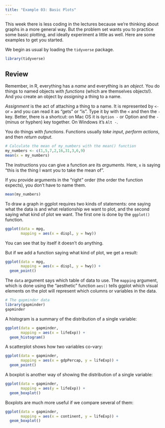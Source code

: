 ```yaml
---
title: "Example 03: Basic Plots"
---
```


This week there is less coding in the lectures because we're thinking about graphs in a more general way. But the problem set wants you to practice some basic plotting, and ideally experiment a little as well. Here are some examples to get you started.

We begin as usual by loading the `tidyverse` package.


```r
library(tidyverse)
```


## Review

Remember, in R, everything has a _name_ and everything is an _object_. You do things to named objects with _functions_ (which are themselves objects!). And you create an object by _assigning_ a thing to a name. 

_Assignment_ is the act of attaching a thing to a name. It is represented by `<-` or `=` and you can read it as "gets" or "is". Type it by with the `<` and then the `-` key. Better, there is a shortcut: on Mac OS it is `Option -` or Option and the `-` (minus or hyphen) key together. On Windows it's `Alt -`. 

You do things with _functions_. Functions usually _take input_, _perform actions_, and then _return output_.  

```r
# Calculate the mean of my_numbers with the mean() function
my_numbers <- c(1,5,7,2,16,31,3,6,9)
mean(x = my_numbers)
```

The instructions you can give a function are its _arguments_. Here, `x` is saying "this is the thing I want you to take the mean of". 

If you provide arguments in the "right" order (the order the function expects), you don't have to name them.

```r
mean(my_numbers)
```

To draw a graph in ggplot requires two kinds of statements: one saying what the data is and what relationship we want to plot, and the second saying what kind of plot we want. The first one is done by the `ggplot()` function. 

```r
ggplot(data = mpg, 
       mapping = aes(x = displ, y = hwy))
```

You can see that by itself it doesn't do anything. 

But if we add a function saying what kind of plot, we get a result:

```r
ggplot(data = mpg, 
       mapping = aes(x = displ, y = hwy)) +
  geom_point()
```

The `data` argument says which table of data to use. The `mapping` argument, which is done using the "aesthetic" function `aes()` tells ggplot which visual elements on the plot will represent which columns or variables in the data.


```r
# The gapminder data
library(gapminder)
gapminder

```

A histogram is a summary of the distribution of a single variable:

```r
ggplot(data = gapminder, 
       mapping = aes(x = lifeExp)) +
  geom_histogram() 
```

A scatterplot shows how two variables co-vary:

```r
ggplot(data = gapminder, 
       mapping = aes(x = gdpPercap, y = lifeExp)) +
  geom_point() 
```

A boxplot is another way of showing the distribution of a single variable: 

```r
ggplot(data = gapminder, 
       mapping = aes(y = lifeExp)) +
  geom_boxplot() 
```

Boxplots are much more useful if we compare several of them:


```r
ggplot(data = gapminder, 
       mapping = aes(x = continent, y = lifeExp)) +
  geom_boxplot() 
```





